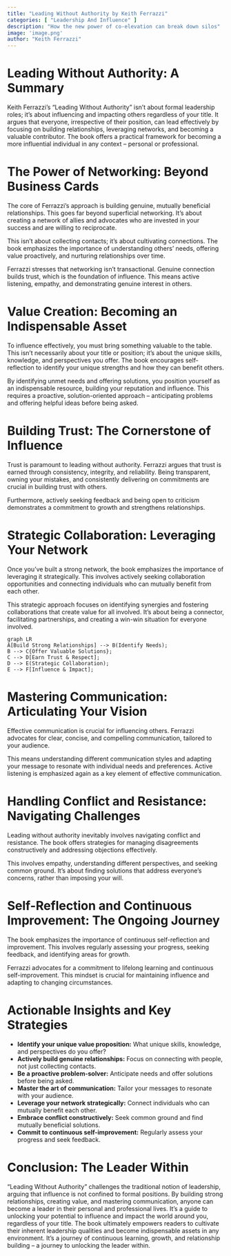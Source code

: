 ```yaml
---
title: "Leading Without Authority by Keith Ferrazzi"
categories: [ "Leadership And Influence" ]
description: "How the new power of co-elevation can break down silos"
image: 'image.png'
author: "Keith Ferrazzi"
---
```

# Leading Without Authority: A Summary

Keith Ferrazzi's "Leading Without Authority" isn't about formal leadership roles; it's about influencing and impacting others regardless of your title.  It argues that everyone, irrespective of their position, can lead effectively by focusing on building relationships, leveraging networks, and becoming a valuable contributor.  The book offers a practical framework for becoming a more influential individual in any context – personal or professional.


# The Power of Networking: Beyond Business Cards

The core of Ferrazzi's approach is building genuine, mutually beneficial relationships.  This goes far beyond superficial networking. It's about creating a network of allies and advocates who are invested in your success and are willing to reciprocate.

This isn't about collecting contacts; it's about cultivating connections.  The book emphasizes the importance of understanding others' needs, offering value proactively, and nurturing relationships over time.  

Ferrazzi stresses that networking isn't transactional. Genuine connection builds trust, which is the foundation of influence.  This means active listening, empathy, and demonstrating genuine interest in others.


# Value Creation: Becoming an Indispensable Asset

To influence effectively, you must bring something valuable to the table. This isn't necessarily about your title or position; it’s about the unique skills, knowledge, and perspectives you offer.  The book encourages self-reflection to identify your unique strengths and how they can benefit others.

By identifying unmet needs and offering solutions, you position yourself as an indispensable resource, building your reputation and influence. This requires a proactive, solution-oriented approach – anticipating problems and offering helpful ideas before being asked.


# Building Trust: The Cornerstone of Influence

Trust is paramount to leading without authority.  Ferrazzi argues that trust is earned through consistency, integrity, and reliability.  Being transparent, owning your mistakes, and consistently delivering on commitments are crucial in building trust with others.

Furthermore, actively seeking feedback and being open to criticism demonstrates a commitment to growth and strengthens relationships.


# Strategic Collaboration: Leveraging Your Network

Once you've built a strong network, the book emphasizes the importance of leveraging it strategically. This involves actively seeking collaboration opportunities and connecting individuals who can mutually benefit from each other.

This strategic approach focuses on identifying synergies and fostering collaborations that create value for all involved.  It's about being a connector, facilitating partnerships, and creating a win-win situation for everyone involved.

```mermaid
graph LR
A[Build Strong Relationships] --> B(Identify Needs);
B --> C{Offer Valuable Solutions};
C --> D[Earn Trust & Respect];
D --> E(Strategic Collaboration);
E --> F[Influence & Impact];
```

# Mastering Communication: Articulating Your Vision

Effective communication is crucial for influencing others.  Ferrazzi advocates for clear, concise, and compelling communication, tailored to your audience.

This means understanding different communication styles and adapting your message to resonate with individual needs and preferences.  Active listening is emphasized again as a key element of effective communication.


# Handling Conflict and Resistance: Navigating Challenges

Leading without authority inevitably involves navigating conflict and resistance. The book offers strategies for managing disagreements constructively and addressing objections effectively.

This involves empathy, understanding different perspectives, and seeking common ground. It's about finding solutions that address everyone's concerns, rather than imposing your will.


# Self-Reflection and Continuous Improvement: The Ongoing Journey

The book emphasizes the importance of continuous self-reflection and improvement.  This involves regularly assessing your progress, seeking feedback, and identifying areas for growth.  

Ferrazzi advocates for a commitment to lifelong learning and continuous self-improvement. This mindset is crucial for maintaining influence and adapting to changing circumstances.


# Actionable Insights and Key Strategies

* **Identify your unique value proposition:** What unique skills, knowledge, and perspectives do you offer?
* **Actively build genuine relationships:**  Focus on connecting with people, not just collecting contacts.
* **Be a proactive problem-solver:** Anticipate needs and offer solutions before being asked.
* **Master the art of communication:** Tailor your messages to resonate with your audience.
* **Leverage your network strategically:** Connect individuals who can mutually benefit each other.
* **Embrace conflict constructively:** Seek common ground and find mutually beneficial solutions.
* **Commit to continuous self-improvement:** Regularly assess your progress and seek feedback.


# Conclusion: The Leader Within

"Leading Without Authority" challenges the traditional notion of leadership, arguing that influence is not confined to formal positions. By building strong relationships, creating value, and mastering communication, anyone can become a leader in their personal and professional lives.  It's a guide to unlocking your potential to influence and impact the world around you, regardless of your title.  The book ultimately empowers readers to cultivate their inherent leadership qualities and become indispensable assets in any environment.  It's a journey of continuous learning, growth, and relationship building – a journey to unlocking the leader within.

